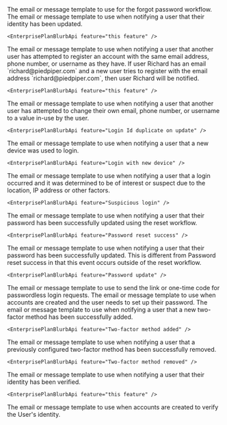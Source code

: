 
<APIBlock>
  <APIField name="Forgot password" optional>
    The email or message template to use for the forgot password workflow.
  </APIField>
  <APIField name="Identity update" optional since="1.30.0">
    The email or message template to use when notifying a user that their identity has been updated.

    <EnterprisePlanBlurbApi feature="this feature" />

  </APIField>
  <APIField name="Login Id duplicate on create" optional since="1.30.0">
    The email or message template to use when notifying a user that another user has attempted to register an account with the same email address, phone number, or username as they have. If user Richard has an email `richard@piedpiper.com` and  a new user tries to register with the email address `richard@piedpiper.com`, then user Richard will be notified.

    <EnterprisePlanBlurbApi feature="this feature" />

  </APIField>
  <APIField name="Login Id duplicate on update" optional since="1.30.0">
    The email or message template to use when notifying a user that another user has attempted to change their own email, phone number, or username to a value in-use by the user.

    <EnterprisePlanBlurbApi feature="Login Id duplicate on update" />

  </APIField>
  <APIField name="Login with new device" optional since="1.30.0">
    The email or message template to use when notifying a user that a new device was used to login.

    <EnterprisePlanBlurbApi feature="Login with new device" />

  </APIField>
  <APIField name="Suspicious login" optional since="1.30.0">
    The email or message template to use when notifying a user that a login occurred and it was determined to be of interest or suspect due to the location, IP address or other factors.

    <EnterprisePlanBlurbApi feature="Suspicious login" />

  </APIField>
  <APIField name="Password reset success" optional since="1.30.0">
    The email or message template to use when notifying a user that their password has been successfully updated using the reset workflow.

    <EnterprisePlanBlurbApi feature="Password reset success" />

  </APIField>
  <APIField name="Password update" optional since="1.30.0">
    The email or message template to use when notifying a user that their password has been successfully updated. This is different from <InlineField>Password reset success</InlineField> in that this event occurs outside of the reset workflow.

    <EnterprisePlanBlurbApi feature="Password update" />

  </APIField>
  <APIField name="Passwordless login" optional>
    The email or message template to use to send the link or one-time code for passwordless login requests.
  </APIField>
  <APIField name="Set up password" optional>
    The email or message template to use when accounts are created and the user needs to set up their password.
  </APIField>
  <APIField name="Two-factor method added" optional since="1.30.0">
    The email or message template to use when notifying a user that a new two-factor method has been successfully added.

    <EnterprisePlanBlurbApi feature="Two-factor method added" />

  </APIField>
  <APIField name="Two-factor method removed" optional since="1.30.0">
    The email or message template to use when notifying a user that a previously configured two-factor method has been successfully removed.

    <EnterprisePlanBlurbApi feature="Two-factor method removed" />

  </APIField>
  <APIField name="Verification complete template" optional since="1.30.0" renderif={props.page === "application"}>
    The email or message template to use when notifying a user that their identity has been verified.

    <EnterprisePlanBlurbApi feature="this feature" />

  </APIField>
  <APIField name="Verification template" optional since="1.27.0" renderif={props.page === "application"}>
    The email or message template to use when accounts are created to verify the User's identity.
  </APIField>
</APIBlock>
